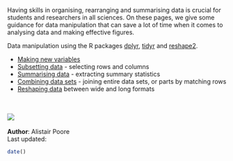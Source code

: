 Having skills in organising, rearranging and summarising data is crucial for students and researchers in all sciences. On these pages, we give some guidance for data manipulation that can save a lot of time when it comes to analysing data and making effective figures. 

Data manipulation using the R packages [dplyr](https://cran.r-project.org/web/packages/dplyr/index.html), [tidyr](https://blog.rstudio.org/2014/07/22/introducing-tidyr/) and [reshape2](https://cran.r-project.org/web/packages/reshape2/).

* [Making new variables](http://environmentalcomputing.net/making-new-variables/)
* [Subsetting data](http://environmentalcomputing.net/subsetting-data/) - selecting rows and columns  
* [Summarising data](http://environmentalcomputing.net/summarising-data/) - extracting summary statistics  
* [Combining data sets](http://environmentalcomputing.net/combining-data-sets/) - joining entire data sets, or parts by matching rows
* [Reshaping data](http://environmentalcomputing.net/reshaping-data/) between wide and long formats  
<br><br>

![](Data_entry_image.jpg)
<br><br>
**Author**: Alistair Poore
<br>
Last updated:
```{r,echo=F}
date()
```